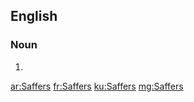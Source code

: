 ==English==

===Noun===
{{head|en|noun plural form}}

# {{plural of|Saffer|lang=en}}

[[ar:Saffers]]
[[fr:Saffers]]
[[ku:Saffers]]
[[mg:Saffers]]